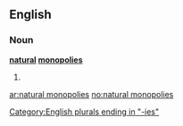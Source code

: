 ==English==

===Noun===
'''[[natural]] [[monopolies]]'''

# {{plural of|[[natural monopoly]]}}

[[Category:English plurals ending in "-ies"]]

[[ar:natural monopolies]]
[[no:natural monopolies]]